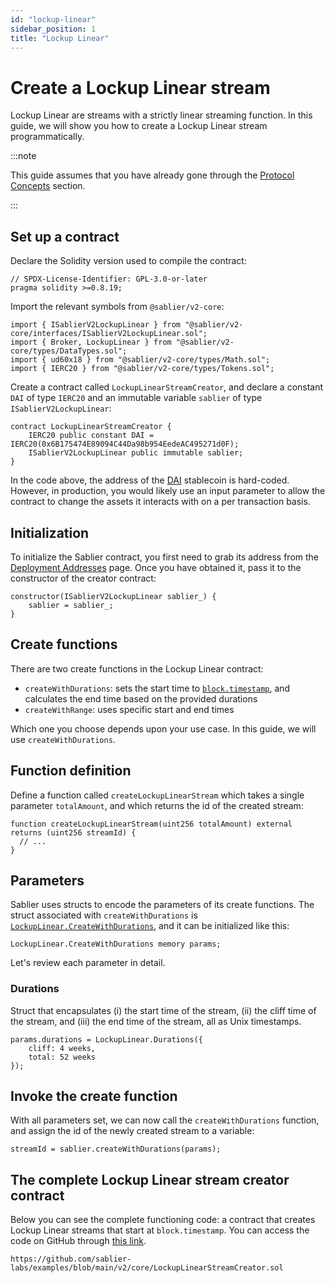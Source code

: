```yaml
---
id: "lockup-linear"
sidebar_position: 1
title: "Lockup Linear"
---
```



# Create a Lockup Linear stream

Lockup Linear are streams with a strictly linear streaming function. In this guide, we will show you how to create a
Lockup Linear stream programmatically.

:::note

This guide assumes that you have already gone through the [Protocol Concepts](/concepts/protocol/streaming) section.

:::

<AdmonitionSimpleCode />

## Set up a contract

Declare the Solidity version used to compile the contract:

```solidity
// SPDX-License-Identifier: GPL-3.0-or-later
pragma solidity >=0.8.19;
```

Import the relevant symbols from `@sablier/v2-core`:

```solidity
import { ISablierV2LockupLinear } from "@sablier/v2-core/interfaces/ISablierV2LockupLinear.sol";
import { Broker, LockupLinear } from "@sablier/v2-core/types/DataTypes.sol";
import { ud60x18 } from "@sablier/v2-core/types/Math.sol";
import { IERC20 } from "@sablier/v2-core/types/Tokens.sol";
```

Create a contract called `LockupLinearStreamCreator`, and declare a constant `DAI` of type `IERC20` and an immutable
variable `sablier` of type `ISablierV2LockupLinear`:

```solidity
contract LockupLinearStreamCreator {
    IERC20 public constant DAI = IERC20(0x6B175474E89094C44Da98b954EedeAC495271d0F);
    ISablierV2LockupLinear public immutable sablier;
}
```

In the code above, the address of the [DAI](https://makerdao.com) stablecoin is hard-coded. However, in production, you
would likely use an input parameter to allow the contract to change the assets it interacts with on a per transaction
basis.

## Initialization

To initialize the Sablier contract, you first need to grab its address from the
[Deployment Addresses](/contracts/v2/addresses) page. Once you have obtained it, pass it to the constructor of the
creator contract:

```solidity
constructor(ISablierV2LockupLinear sablier_) {
    sablier = sablier_;
}
```

## Create functions

There are two create functions in the Lockup Linear contract:

- `createWithDurations`: sets the start time to
  [`block.timestamp`](https://docs.soliditylang.org/en/v0.8.19/cheatsheet.html#global-variables), and calculates the end
  time based on the provided durations
- `createWithRange`: uses specific start and end times

Which one you choose depends upon your use case. In this guide, we will use `createWithDurations`.

<ERC20Steps />

## Function definition

Define a function called `createLockupLinearStream` which takes a single parameter `totalAmount`, and which returns the
id of the created stream:

```solidity
function createLockupLinearStream(uint256 totalAmount) external returns (uint256 streamId) {
  // ...
}
```

## Parameters

Sablier uses structs to encode the parameters of its create functions. The struct associated with `createWithDurations`
is [`LockupLinear.CreateWithDurations`](/contracts/v2/reference/core/types/library.LockupLinear), and it can be
initialized like this:

```solidity
LockupLinear.CreateWithDurations memory params;
```

Let's review each parameter in detail.

<ParamSender />

<ParamRecipient />

<ParamTotalAmount />

<ParamAsset />

<ParamCancelable />

<ParamBroker />

### Durations

Struct that encapsulates (i) the start time of the stream, (ii) the cliff time of the stream, and (iii) the end time of
the stream, all as Unix timestamps.

```solidity
params.durations = LockupLinear.Durations({
    cliff: 4 weeks,
    total: 52 weeks
});
```

## Invoke the create function

With all parameters set, we can now call the `createWithDurations` function, and assign the id of the newly created
stream to a variable:

```solidity
streamId = sablier.createWithDurations(params);
```

## The complete Lockup Linear stream creator contract

Below you can see the complete functioning code: a contract that creates Lockup Linear streams that start at
`block.timestamp`. You can access the code on GitHub through
[this link](https://github.com/sablier-labs/examples/blob/main/v2/core/LockupLinearStreamCreator.sol).

```solidity reference title="Lockup Linear Stream Creator"
https://github.com/sablier-labs/examples/blob/main/v2/core/LockupLinearStreamCreator.sol
```

[^1]: If creating streams on behalf of end users, they will have to approve your contract first.
